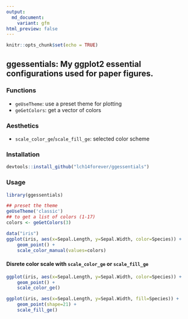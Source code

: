 ```yaml
---
output:
  md_document:
    variant: gfm
html_preview: false
---
```


```r
knitr::opts_chunk$set(echo = TRUE)
```

## ggessentials: My ggplot2 essential configurations used for paper figures.

### Functions

 - `geUseTheme`: use a preset theme for plotting
 - `geGetColors`: get a vector of colors

### Aesthetics

 - `scale_color_ge`/`scale_fill_ge`: selected color scheme
 
### Installation
```r
devtools::install_github("lch14forever/ggessentials")
```

### Usage
```r
library(ggessentials)

## preset the theme
geUseTheme('classic')
## to get a list of colors (1-17)
colors <- geGetColors(3)

data("iris")
ggplot(iris, aes(x=Sepal.Length, y=Sepal.Width, color=Species)) + 
    geom_point() +
    scale_color_manual(values=colors)
```

#### Disrete color scale with `scale_color_ge` or `scale_fill_ge`

```r
ggplot(iris, aes(x=Sepal.Length, y=Sepal.Width, color=Species)) + 
    geom_point() +
    scale_color_ge()
```
```r
ggplot(iris, aes(x=Sepal.Length, y=Sepal.Width, fill=Species)) + 
    geom_point(shape=21) +
    scale_fill_ge()
```
